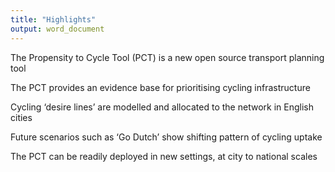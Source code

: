 ```yaml
---
title: "Highlights"
output: word_document
---
```


The Propensity to Cycle Tool (PCT) is a new open source transport planning tool

The PCT provides an evidence base for prioritising cycling infrastructure

Cycling 'desire lines' are modelled and allocated to the network in English cities

Future scenarios such as 'Go Dutch' show shifting pattern of cycling uptake

The PCT can be readily deployed in new settings, at city to national scales